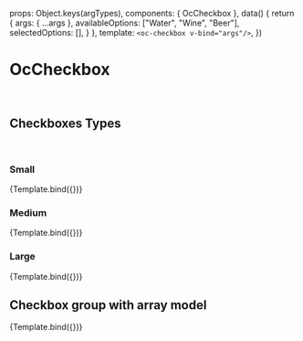 

<Meta title="Atoms/Checkbox/Examples" component={OcCheckbox} />

  props: Object.keys(argTypes),
  components: { OcCheckbox },
  data() {
    return {
      args: { ...args },
      availableOptions: ["Water", "Wine", "Beer"],
      selectedOptions: [],
    }
  },
  template: `<oc-checkbox v-bind="args"/>`,
})

# OcCheckbox

<br />

## Checkboxes Types

<br />

### Small

<Canvas>
  <Story
    name="Small"
    args={{
      size: "small",
      label: "Small checkbox",
      ariaLabel: "Small checkbox",
    }}
  >
    {Template.bind({})}
  </Story>
</Canvas>

### Medium

<Canvas>
  <Story
    name="Medium"
    args={{
      value: true,
      size: "medium",
      label: "Medium checkbox",
      ariaLabel: "Medium checkbox",
    }}
  >
    {Template.bind({})}
  </Story>
</Canvas>

### Large

<Canvas>
  <Story
    name="Large"
    args={{
      value: true,
      size: "large",
      label: "Large checkbox",
      ariaLabel: "Large checkbox",
    }}
  >
    {Template.bind({})}
  </Story>
</Canvas>

## Checkbox group with array model

<!-- TODO: Display selected props inside array -->

<Canvas>
  <Story
    name="With array model"
    args={{
      key: "'option-' + o",
      vFor: "o in availableOptions",
      vModel: "selectedOptions",
      option: "o",
      label: "o",
    }}
  >
    {Template.bind({})}
  </Story>
</Canvas>
